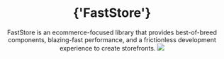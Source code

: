 <header class="index-header">
  <h1>{'FastStore'}</h1>
  FastStore is an ecommerce-focused library that provides best-of-breed components,
  blazing-fast performance, and a frictionless development experience to create storefronts.
  <img src="https://vtexhelp.vtexassets.com/assets/docs/src/starters___45131194d6158dfd0612f089a6a91070.png" />
</header>
